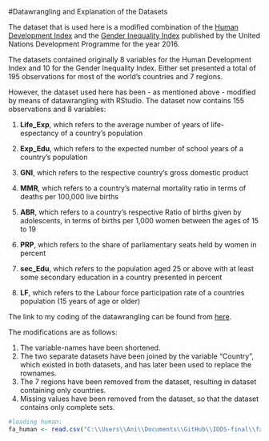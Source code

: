 #Datawrangling and Explanation of the Datasets

The dataset that is used here is a modified combination of the [Human Development Index](http://hdr.undp.org/en/content/human-development-index-hdi) and the [Gender Inequality Index](http://hdr.undp.org/en/content/gender-inequality-index-gii) published by the United Nations Development Programme for the year 2016.

The datasets contained originally 8 variables for the Human Development Index and 10 for the Gender Inequality Index. Either set presented a total of 195 observations for most of the world's countries and 7 regions.

However, the dataset used here has been - as mentioned above - modified by means of datawrangling with RStudio. The dataset now contains 155 observations and 8 variables:

1. **Life_Exp**, which refers to the average number of years of life-espectancy of a country's population 

2. **Exp_Edu**, which refers to the expected number of school years of a country's population

3. **GNI**, which refers to the respective country's gross domestic product

4. **MMR**, which refers to a country's maternal mortality ratio in terms of deaths per 100,000 live births

5. **ABR**, which refers to a country's respective Ratio of births given by adolescents, in terms of births per 1,000 women between the ages of 15 to 19 

6. **PRP**, which refers to the share of parliamentary seats held by women in percent

7. **sec_Edu**, which refers to the population aged 25 or above with at least some secondary education in a country presented in percent

8. **LF**, which refers to the Labour force participation rate of a countries population (15 years of age or older)

The link to my coding of the datawrangling can be found from [here](https://github.com/JoaWe/IODS-final/blob/master/create_fa_human.R).

The modifications are as follows:

1. The variable-names have been shortened.
2. The two separate datasets have been joined by the variable "Country", which existed in both datasets, and has later been used to replace the rownames.
3. The 7 regions have been removed from the dataset, resulting in dataset   containing only countries.
4. Missing values have been removed from the dataset, so that the dataset contains only complete sets.
      
```r

#loading human:
fa_human <- read.csv("C:\\Users\\Ani\\Documents\\GitHub\\IODS-final\\fa_human.csv", row.names = 1)

```